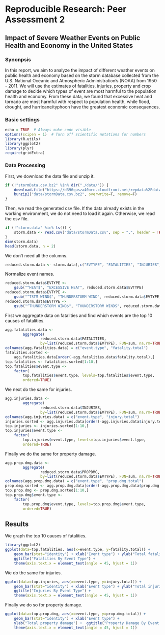 Reproducible Research: Peer Assessment 2
==========================================

## Impact of Severe Weather Events on Public Health and Economy in the United States

### Synonpsis  
In this report, we aim to analyze the impact of different weather events on public health and economy based on the storm database collected from the U.S. National Oceanic and Atmospheric Administration's (NOAA) from 1950 - 2011. We will use the estimates of fatalities, injuries, property and crop damage to decide which types of event are most harmful to the population health and economy. From these data, we found that excessive heat and tornado are most harmful with respect to population health, while flood, drought, and hurricane/typhoon have the greatest economic consequences.

### Basic settings
```{r}
echo = TRUE  # Always make code visible
options(scipen = 1)  # Turn off scientific notations for numbers
library(R.utils)
library(ggplot2)
library(plyr)
require(gridExtra)
```

### Data Processing
First, we download the data file and unzip it.
```{r}
if (!"stormData.csv.bz2" %in% dir("./data/")) {
    download.file("https://d396qusza40orc.cloudfront.net/repdata%2Fdata%2FStormData.csv.bz2", destfile = "data/stormData.csv.bz2")
    bunzip2("data/stormData.csv.bz2", overwrite=T, remove=F)
}
```

Then, we read the generated csv file. If the data already exists in the working environment, we do not need to load it again. Otherwise, we read the csv file.
```{r}
if (!"storm.data" %in% ls()) {
    storm.data <- read.csv("data/stormData.csv", sep = ",", header = TRUE)
}
dim(storm.data)
head(storm.data, n = 2)
```


We don't need all the columns.
```{r}
reduced.storm.data <- storm.data[,c("EVTYPE", "FATALITIES", "INJURIES", "PROPDMG")]
```

Normalize event names.
```{r}
reduced.storm.data$EVTYPE <- 
    gsub("^HEAT$", "EXCESSIVE HEAT", reduced.storm.data$EVTYPE)
reduced.storm.data$EVTYPE <- 
    gsub("^TSTM WIND$", "THUNDERSTORM WIND", reduced.storm.data$EVTYPE)
reduced.storm.data$EVTYPE <- 
    gsub("^THUNDERSTORM WIND$", "THUNDERSTORM WINDS", reduced.storm.data$EVTYPE)
```

First we aggregate data on fatalities and find which events are the top 10 
causes of fatalities.
```{r}
agg.fatalities.data <-
        aggregate(
                reduced.storm.data$FATALITIES, 
                by=list(reduced.storm.data$EVTYPE), FUN=sum, na.rm=TRUE)
colnames(agg.fatalities.data) = c("event.type", "fatality.total")
fatalities.sorted <- 
    agg.fatalities.data[order(-agg.fatalities.data$fatality.total),] 
top.fatalities <- fatalities.sorted[1:10,]
top.fatalities$event.type <- 
    factor(
        top.fatalities$event.type, levels=top.fatalities$event.type, 
        ordered=TRUE)
```

We next do the same for injuries.
```{r}
agg.injuries.data <-
        aggregate(
                reduced.storm.data$INJURIES, 
                by=list(reduced.storm.data$EVTYPE), FUN=sum, na.rm=TRUE)
colnames(agg.injuries.data) = c("event.type", "injury.total")
injuries.sorted <- agg.injuries.data[order(-agg.injuries.data$injury.total),] 
top.injuries <- injuries.sorted[1:10,]
top.injuries$event.type <- 
    factor(
        top.injuries$event.type, levels=top.injuries$event.type, 
        ordered=TRUE)
```

Finally we do the same for property damage.
```{r}
agg.prop.dmg.data <-
        aggregate(
                reduced.storm.data$PROPDMG, 
                by=list(reduced.storm.data$EVTYPE), FUN=sum, na.rm=TRUE)
colnames(agg.prop.dmg.data) = c("event.type", "prop.dmg.total")
prop.dmg.sorted <- agg.prop.dmg.data[order(-agg.prop.dmg.data$prop.dmg.total),] 
top.prop.dmg <- prop.dmg.sorted[1:10,]
top.prop.dmg$event.type <- 
    factor(
        top.prop.dmg$event.type, levels=top.prop.dmg$event.type, 
        ordered=TRUE)
```

Results
-------
We graph the top 10 causes of fatalities.
```{r}
library(ggplot2)
ggplot(data=top.fatalities, aes(x=event.type, y=fatality.total)) + 
    geom_bar(stat="identity") + xlab("Event type") + ylab("Total fatalities") + 
    ggtitle("Fatalities By Event Type") +
    theme(axis.text.x = element_text(angle = 45, hjust = 1))
```

We do the same for injuries.
```{r}
ggplot(data=top.injuries, aes(x=event.type, y=injury.total)) + 
    geom_bar(stat="identity") + xlab("Event type") + ylab("Total injuries") + 
    ggtitle("Injuries By Event Type") +
    theme(axis.text.x = element_text(angle = 45, hjust = 1))
```

Finally we do so for property damage.
```{r}
ggplot(data=top.prop.dmg, aes(x=event.type, y=prop.dmg.total)) + 
    geom_bar(stat="identity") + xlab("Event type") + 
    ylab("Total property damage") +  ggtitle("Property Damage By Event Type") + 
    theme(axis.text.x = element_text(angle = 45, hjust = 1))
```
